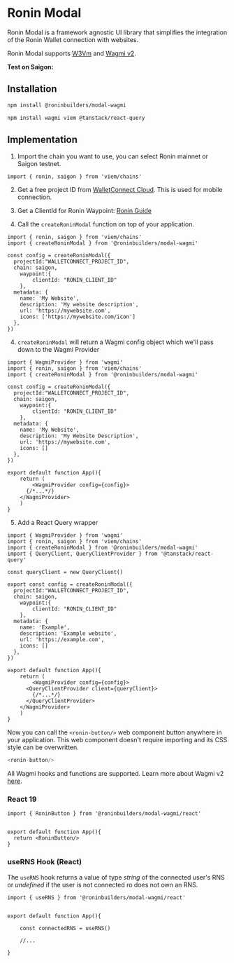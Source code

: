 
# Ronin Modal

Ronin Modal is a framework agnostic UI library that simplifies the integration of the Ronin Wallet connection with websites.

Ronin Modal supports [W3Vm](../w3vm/modal) and [Wagmi v2](https://beta.wagmi.sh/).

**Test on Saigon:**
<br/>
<Modal/>

## Installation

```sh npm2yarn
npm install @roninbuilders/modal-wagmi
```

```sh npm2yarn
npm install wagmi viem @tanstack/react-query
```

## Implementation

1. Import the chain you want to use, you can select Ronin mainnet or Saigon testnet.


```tsx
import { ronin, saigon } from 'viem/chains'
```

2. Get a free project ID from [WalletConnect Cloud](https://cloud.walletconnect.com/). This is used for mobile connection.

3. Get a ClientId for Ronin Waypoint: [Ronin Guide](https://docs.skymavis.com/mavis/ronin-waypoint/guides/get-started#steps)

4. Call the `createRoninModal` function on top of your application.

```tsx {2-13}
import { ronin, saigon } from 'viem/chains'
import { createRoninModal } from '@roninbuilders/modal-wagmi'

const config = createRoninModal({
  projectId:"WALLETCONNECT_PROJECT_ID",
  chain: saigon,
  	waypoint:{
		clientId: "RONIN_CLIENT_ID"
	},
  metadata: { 
    name: 'My Website', 
    description: 'My website description', 
    url: 'https://mywebsite.com',
    icons: ['https://mywebsite.com/icon']
  },
})
```

4. `createRoninModal` will return a Wagmi config object which we'll pass down to the Wagmi Provider

```tsx {1, 15-21}
import { WagmiProvider } from 'wagmi'
import { ronin, saigon } from 'viem/chains'
import { createRoninModal } from '@roninbuilders/modal-wagmi'

const config = createRoninModal({
  projectId:"WALLETCONNECT_PROJECT_ID",
  chain: saigon,
  	waypoint:{
		clientId: "RONIN_CLIENT_ID"
	},
  metadata: { 
    name: 'My Website', 
    description: 'My Website Description', 
    url: 'https://mywebsite.com',
    icons: []
  },
})

export default function App(){
	return (
		<WagmiProvider config={config}>
      {/*...*/}
    </WagmiProvider>
	)
}
```

5. Add a React Query wrapper

```tsx {4, 6, 22, 24}
import { WagmiProvider } from 'wagmi'
import { ronin, saigon } from 'viem/chains'
import { createRoninModal } from '@roninbuilders/modal-wagmi'
import { QueryClient, QueryClientProvider } from '@tanstack/react-query' 

const queryClient = new QueryClient()

export const config = createRoninModal({
  projectId:"WALLETCONNECT_PROJECT_ID",
  chain: saigon,
  	waypoint:{
		clientId: "RONIN_CLIENT_ID"
	},
  metadata: { 
    name: 'Example', 
    description: 'Example website', 
    url: 'https://example.com',
    icons: []
  },
})

export default function App(){
	return (
		<WagmiProvider config={config}>
      <QueryClientProvider client={queryClient}>
        {/*...*/}
      </QueryClientProvider> 
    </WagmiProvider>
	)
}
```

Now you can call the `<ronin-button/>` web component button anywhere in your application. This web component doesn't require importing
and its CSS style can be overwritten.

```ts
<ronin-button/>
```

All Wagmi hooks and functions are supported. Learn more about Wagmi v2 [here](https://beta.wagmi.sh/react/api/hooks).

### React 19

```tsx
import { RoninButton } from '@roninbuilders/modal-wagmi/react'


export default function App(){
  return <RoninButton/>
}
```

### useRNS Hook (React)

The `useRNS` hook returns a value of type _string_ of the connected user's RNS or _undefined_ if the user is not connected ro does not own an RNS.

```tsx
import { useRNS } from '@roninbuilders/modal-wagmi/react'


export default function App(){

	const connectedRNS = useRNS()

	//...

}
```